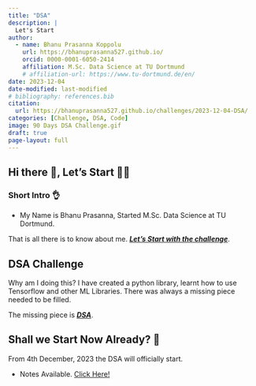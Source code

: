 ```yaml
---
title: "DSA"
description: |
  Let's Start
author:
  - name: Bhanu Prasanna Koppolu
    url: https://bhanuprasanna527.github.io/
    orcid: 0000-0001-6050-2414
    affiliation: M.Sc. Data Science at TU Dortmund
    # affiliation-url: https://www.tu-dortmund.de/en/
date: 2023-12-04
date-modified: last-modified
# bibliography: references.bib
citation: 
  url: https://bhanuprasanna527.github.io/challenges/2023-12-04-DSA/
categories: [Challenge, DSA, Code]
image: 90 Days DSA Challenge.gif
draft: true
page-layout: full
---
```


## Hi there 👋, Let's Start 🧑‍💻

### Short Intro 👌

- My Name is Bhanu Prasanna, Started M.Sc. Data Science at TU Dortmund.
<!-- - Want to become a <u>***Quant Developer***</u> -->

That is all there is to know about me. <u>***Let's Start with the challenge***</u>.

## DSA Challenge

Why am I doing this? I have created a python library, learnt how to use Tensorflow and other ML Libraries. There was always a missing piece needed to be filled.

The missing piece is <u>***DSA***</u>.

## Shall we Start Now Already? 🤨

From 4th December, 2023 the DSA will officially start.

- Notes Available. <a href="https://bhanuprasanna527.github.io/notes/2023-10-25-C++/" target="blank">Click Here!</a>